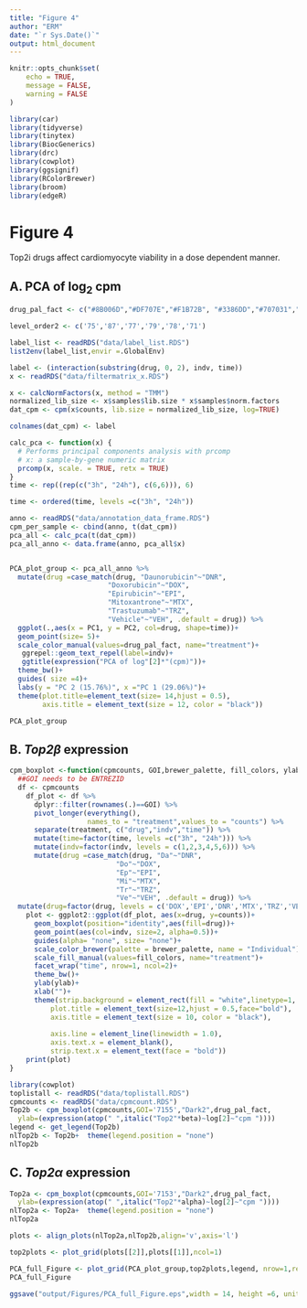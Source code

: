 ```yaml
---
title: "Figure 4"
author: "ERM"
date: "`r Sys.Date()`"
output: html_document
---
```


```r
knitr::opts_chunk$set(
	echo = TRUE,
	message = FALSE,
	warning = FALSE
)
```

```r
library(car)
library(tidyverse)
library(tinytex)
library(BiocGenerics)
library(drc)
library(cowplot)
library(ggsignif)
library(RColorBrewer)
library(broom)
library(edgeR)
```

# Figure 4

Top2i drugs affect cardiomyocyte viability in a dose dependent manner.

## A. PCA of log~2~ cpm

```r
drug_pal_fact <- c("#8B006D","#DF707E","#F1B72B", "#3386DD","#707031","#41B333")

level_order2 <- c('75','87','77','79','78','71')

label_list <- readRDS("data/label_list.RDS")
list2env(label_list,envir =.GlobalEnv)

label <- (interaction(substring(drug, 0, 2), indv, time))
x <- readRDS("data/filtermatrix_x.RDS")

x <- calcNormFactors(x, method = "TMM")
normalized_lib_size <- x$samples$lib.size * x$samples$norm.factors
dat_cpm <- cpm(x$counts, lib.size = normalized_lib_size, log=TRUE)

colnames(dat_cpm) <- label

calc_pca <- function(x) {
  # Performs principal components analysis with prcomp
  # x: a sample-by-gene numeric matrix
  prcomp(x, scale. = TRUE, retx = TRUE)
}
time <- rep((rep(c("3h", "24h"), c(6,6))), 6) 

time <- ordered(time, levels =c("3h", "24h"))

anno <- readRDS("data/annotation_data_frame.RDS")
cpm_per_sample <- cbind(anno, t(dat_cpm)) 
pca_all <- calc_pca(t(dat_cpm))
pca_all_anno <- data.frame(anno, pca_all$x)


PCA_plot_group <- pca_all_anno %>%
  mutate(drug =case_match(drug, "Daunorubicin"~"DNR",
                        "Doxorubicin"~"DOX",
                        "Epirubicin"~"EPI",
                        "Mitoxantrone"~"MTX",
                        "Trastuzumab"~"TRZ",
                        "Vehicle"~"VEH", .default = drug)) %>%
  ggplot(.,aes(x = PC1, y = PC2, col=drug, shape=time))+
  geom_point(size= 5)+
  scale_color_manual(values=drug_pal_fact, name="treatment")+
   ggrepel::geom_text_repel(label=indv)+
   ggtitle(expression("PCA of log"[2]*"(cpm)"))+
  theme_bw()+
  guides( size =4)+
  labs(y = "PC 2 (15.76%)", x ="PC 1 (29.06%)")+
  theme(plot.title=element_text(size= 14,hjust = 0.5),
        axis.title = element_text(size = 12, color = "black"))

PCA_plot_group

```

## B. *Top2*$\beta$ expression

```r
cpm_boxplot <-function(cpmcounts, GOI,brewer_palette, fill_colors, ylab) {
  ##GOI needs to be ENTREZID
  df <- cpmcounts
    df_plot <- df %>% 
      dplyr::filter(rownames(.)==GOI) %>%
      pivot_longer(everything(),
                   names_to = "treatment",values_to = "counts") %>%
      separate(treatment, c("drug","indv","time")) %>%
      mutate(time=factor(time, levels =c("3h", "24h"))) %>%
      mutate(indv=factor(indv, levels = c(1,2,3,4,5,6))) %>%
      mutate(drug =case_match(drug, "Da"~"DNR",
                          "Do"~"DOX",
                          "Ep"~"EPI",
                          "Mi"~"MTX",
                          "Tr"~"TRZ",
                          "Ve"~"VEH", .default = drug)) %>%
  mutate(drug=factor(drug, levels = c('DOX','EPI','DNR','MTX','TRZ','VEH')))
    plot <- ggplot2::ggplot(df_plot, aes(x=drug, y=counts))+
      geom_boxplot(position="identity",aes(fill=drug))+
      geom_point(aes(col=indv, size=2, alpha=0.5))+
      guides(alpha= "none", size= "none")+
      scale_color_brewer(palette = brewer_palette, name = "Individual")+
      scale_fill_manual(values=fill_colors, name="treatment")+
      facet_wrap("time", nrow=1, ncol=2)+
      theme_bw()+
      ylab(ylab)+
      xlab("")+
      theme(strip.background = element_rect(fill = "white",linetype=1, linewidth = 0.5),
          plot.title = element_text(size=12,hjust = 0.5,face="bold"),
          axis.title = element_text(size = 10, color = "black"),
          
          axis.line = element_line(linewidth = 1.0),
          axis.text.x = element_blank(),
          strip.text.x = element_text(face = "bold"))
    print(plot)
}
```

```r
library(cowplot)
toplistall <- readRDS("data/toplistall.RDS") 
cpmcounts <- readRDS("data/cpmcount.RDS")
Top2b <- cpm_boxplot(cpmcounts,GOI='7155',"Dark2",drug_pal_fact,
  ylab=(expression(atop(" ",italic("Top2"*beta)~log[2]~"cpm ")))) 
legend <- get_legend(Top2b)
nlTop2b <- Top2b+  theme(legend.position = "none")
nlTop2b

```

## C. *Top2*$\alpha$ expression 

```r

Top2a <- cpm_boxplot(cpmcounts,GOI='7153',"Dark2",drug_pal_fact,
  ylab=(expression(atop(" ",italic("Top2"*alpha)~log[2]~"cpm "))))
nlTop2a <- Top2a+  theme(legend.position = "none")
nlTop2a

```
```r
plots <- align_plots(nlTop2a,nlTop2b,align='v',axis='l')

top2plots <- plot_grid(plots[[2]],plots[[1]],ncol=1)

PCA_full_Figure <- plot_grid(PCA_plot_group,top2plots,legend, nrow=1,rel_widths = c(7,6,1), rel_heights = c(1,.5,1),scale=c(1,.8,1))
PCA_full_Figure

ggsave("output/Figures/PCA_full_Figure.eps",width = 14, height =6, units = "in")
```


